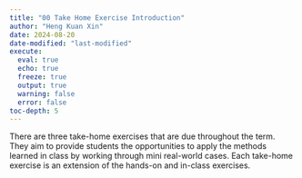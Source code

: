 ```yaml
---
title: "00 Take Home Exercise Introduction"
author: "Heng Kuan Xin"
date: 2024-08-20
date-modified: "last-modified"
execute:
  eval: true
  echo: true
  freeze: true
  output: true
  warning: false
  error: false
toc-depth: 5
---
```


There are three take-home exercises that are due throughout the term. They aim to provide students the opportunities to apply the methods learned in class by working through mini real-world cases. Each take-home exercise is an extension of the hands-on and in-class exercises.
